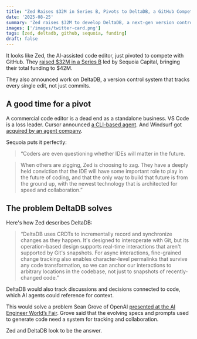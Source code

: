 ```yaml
---
title: "Zed Raises $32M in Series B, Pivots to DeltaDB, a GitHub Competitor"
date: '2025-08-25'
summary: 'Zed raises $32M to develop DeltaDB, a next-gen version control system designed for real-time collaboration and AI integration.'
images: ['/images/twitter-card.png']
tags: [zed, deltadb, github, sequoia, funding]
draft: false
---
```


It looks like Zed, the AI-assisted code editor, just pivoted to compete with GitHub. They [raised \$32M in a Series B](https://zed.dev/blog/sequoia-backs-zed) led by Sequoia Capital, bringing their total funding to $42M.

They also announced work on DeltaDB, a version control system that tracks every single edit, not just commits.

## A good time for a pivot

A commercial code editor is a dead end as a standalone business. VS Code is a loss leader. Cursor announced [a CLI-based agent](https://forum.cursor.com/t/cursor-cli-beta-available-now/126964). And Windsurf got [acquired by an agent company](https://windsurf.com/blog/windsurfs-next-chapter).

Sequoia puts it perfectly:

> “Coders are even questioning whether IDEs will matter in the future.

> When others are zigging, Zed is choosing to zag. They have a deeply held conviction that the IDE will have some important role to play in the future of coding, and that the only way to build that future is from the ground up, with the newest technology that is architected for speed and collaboration.”

## The problem DeltaDB solves

Here's how Zed describes DeltaDB:

> “DeltaDB uses CRDTs to incrementally record and synchronize changes as they happen. It's designed to interoperate with Git, but its operation-based design supports real-time interactions that aren't supported by Git's snapshots. For async interactions, fine-grained change tracking also enables character-level permalinks that survive any code transformation, so we can anchor our interactions to arbitrary locations in the codebase, not just to snapshots of recently-changed code.”

DeltaDB would also track discussions and decisions connected to code, which AI agents could reference for context.

This would solve a problem Sean Grove of OpenAI [presented at the AI Engineer World’s Fair](https://www.youtube.com/watch?v=8rABwKRsec4). Grove said that the evolving specs and prompts used to generate code need a system for tracking and collaboration.

Zed and DeltaDB look to be the answer.
